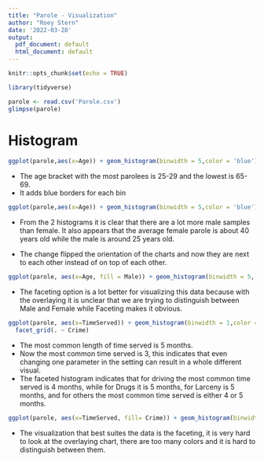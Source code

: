 ```yaml
---
title: "Parole - Visualization"
author: "Roey Stern"
date: '2022-03-28'
output:
  pdf_document: default
  html_document: default
---
```


```r
knitr::opts_chunk$set(echo = TRUE)
```

```r
library(tidyverse)
```

```r
parole <- read.csv('Parole.csv')
glimpse(parole)
```
# Histogram
```r
ggplot(parole,aes(x=Age)) + geom_histogram(binwidth = 5,color = 'blue')
```

* The age bracket with the most parolees is 25-29 and the lowest is 65-69.
* It adds blue borders for each bin
```r
ggplot(parole,aes(x=Age)) + geom_histogram(binwidth = 5,color = 'blue') + facet_grid(. ~ Male)
```

* From the 2 histograms it is clear that there are a lot more male samples than female. It also appears that the average female parole is about 40 years old while the male is around 25 years old. 

* The change flipped the orientation of the charts and now they are next to each other instead of on top of each other. 

```r
ggplot(parole, aes(x=Age, fill = Male)) + geom_histogram(binwidth = 5, position='identity', alpha = 0.5)
```

* The faceting option is a lot better for visualizing this data because with the overlaying it is unclear that we are trying to distinguish between Male and Female while Faceting makes it obvious. 
```r
ggplot(parole, aes(x=TimeServed)) + geom_histogram(binwidth = 1,color ='blue') +
  facet_grid(. ~ Crime)
```

* The most common length of time served is 5 months.
* Now the most common time served is 3, this indicates that even changing one parameter in the setting can result in a whole different visual. 
* The faceted histogram indicates that for driving the most common time served is 4 months, while for Drugs it is 5 months, for Larceny is 5 months, and for others the most common time served is either 4 or 5 months.
```r
ggplot(parole, aes(x=TimeServed, fill= Crime)) + geom_histogram(binwidth = 1,color ='blue', position = 'identity', alpha = 0.5) 
```

* The visualization that best suites the data is the faceting, it is very hard to look at the overlaying chart, there are too many colors and it is hard to distinguish between them. 
